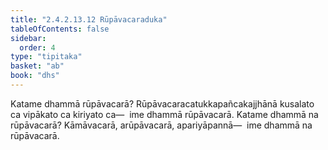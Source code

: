 ```yaml
---
title: "2.4.2.13.12 Rūpāvacaraduka"
tableOfContents: false
sidebar:
  order: 4
type: "tipitaka"
basket: "ab"
book: "dhs"
---
```



<DynamicBreadcrumb />

<Division number="1603" book="dhs">

<Paragraph number="2314" book="dhs">
Katame dhammā rūpāvacarā? Rūpāvacaracatukkapañcakajjhānā kusalato ca vipākato ca kiriyato ca—  ime dhammā rūpāvacarā.
</Paragraph>

</Division>
<Division number="1604" book="dhs">

<Paragraph number="2315" book="dhs">
Katame dhammā na rūpāvacarā? Kāmāvacarā, arūpāvacarā, apariyāpannā—  ime dhammā na rūpāvacarā.
</Paragraph>
</Division>